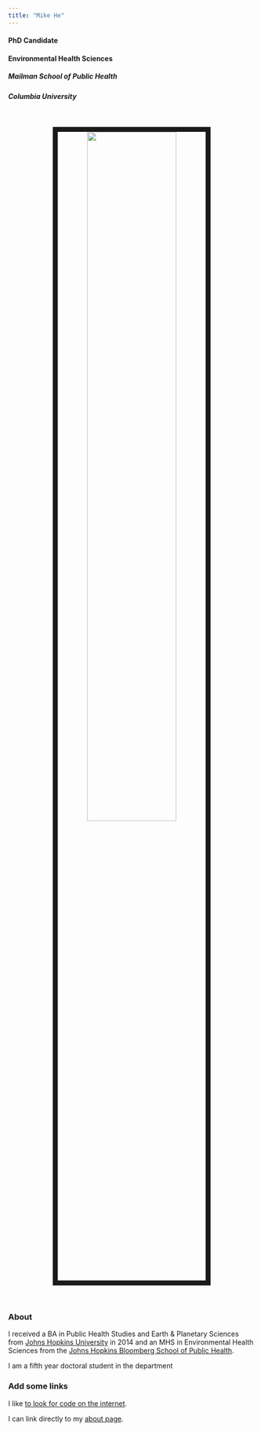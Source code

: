 ```yaml
---
title: "Mike He"
---
```


#### PhD Candidate
#### Environmental Health Sciences
##### Mailman School of Public Health
##### Columbia University

<br>
<p align = "center">
<img src="images/Mike_He.jpg" style="width:60%; border:10px solid">
</p>
<br>

### About
I received a BA in Public Health Studies and Earth & Planetary Sciences from [Johns Hopkins University](https://www.jhu.edu/) in 2014 and an MHS in Environmental Health Sciences from the [Johns Hopkins Bloomberg School of Public Health](https://ehe.jhu.edu/).

I am a fifth year doctoral student in the department 


### Add some links

I like [to look for code on the internet](https://google.com).

I can link directly to my [about page](about.html).



